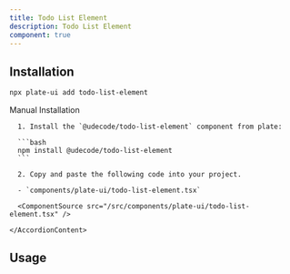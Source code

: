 ```yaml
---
title: Todo List Element
description: Todo List Element
component: true
---
```


[//]: # (<ComponentExample src="/src/components/examples/PlaygroundDemo.tsx">)
[//]: # (  <PlaygroundDemo />)
[//]: # (</ComponentExample>)

## Installation

```bash
npx plate-ui add todo-list-element
```

<Accordion type="single" collapsible>
  <AccordionItem value="manual-installation">
    <AccordionTrigger>Manual Installation</AccordionTrigger>
    <AccordionContent>

      1. Install the `@udecode/todo-list-element` component from plate:

      ```bash
      npm install @udecode/todo-list-element
      ```

      2. Copy and paste the following code into your project.

      - `components/plate-ui/todo-list-element.tsx`

      <ComponentSource src="/src/components/plate-ui/todo-list-element.tsx" />

    </AccordionContent>

  </AccordionItem>
</Accordion>

## Usage

```tsx
```

```tsx
```
